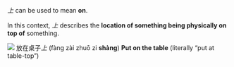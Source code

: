 _上_ can be used to mean **on**.

In this context, _上_ describes the **location of something being physically on top of** something.

![](./desk.jpg) 放在桌子*上* (fàng zài zhuō zi **shàng**) **Put on the table** (literally “put at
table-top”)
